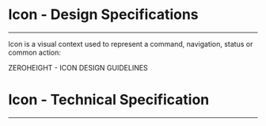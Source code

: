 
<Meta title="ODS Components/Content/Icon [quark]/Specifications" />

# Icon - Design Specifications
----

Icon is a visual context used to represent a command, navigation, status or common action:
<div>
  <osds-button color="primary" variant="ghost" href="https://zeroheight.com/6fc8a63f7/p/99bbef-icon/b/40a887" target="_blank">
    ZEROHEIGHT - ICON DESIGN GUIDELINES &nbsp;
    <osds-icon name="external-link" color="primary" size="xs"></osds-icon>
  </osds-button>
</div>

# Icon - Technical Specification
----

<SpecificationsIcon />
